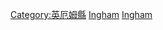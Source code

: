 {{Cat more|英厄姆郡}}

[[Category:英厄姆縣|Category:英厄姆縣]]
[[Category:密西根州各縣居民|Ingham]]
[[Category:蘭辛-東蘭辛都會區人物|Ingham]]